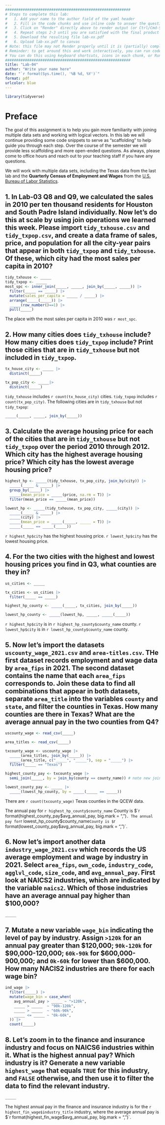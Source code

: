 ```yaml
---
#########################################################
# Steps to complete this lab:
#   1. Add your name to the author field of the yaml header
#   2. Fill in the code chunks and use inline code to answer the questions 
#   3. Click on "Render" directly above to render output (or Ctrl/Cmd-Shift-K)
#   4. Repeat steps 2-3 until you are satisfied with the final product
#   5. Download the resulting file lab-xx.pdf
#   6. Upload lab-xx.pdf to canvas
# Note: this file may not Render properly until it is (partially) completed
# Reminder: to get around this and work interactively, you can run code chunks on their own
# You can do this using keyboard shortcuts, icons in each chunk, or Run at the top right of this pane
#########################################################
title: "Lab-04"
author: "Write your name here"
date: "`r format(Sys.time(), '%B %d, %Y')`"
format: pdf
urlcolor: blue
---
```


```r
library(tidyverse)
```

# Preface

The goal of this assignment is to help you gain more familiarity with joining multiple data sets and working with logical vectors. In this lab we will continue providing some code snippets to serve as "scaffolding" to help guide you through each step. Over the course of the semester we will provide less scaffolding and more open-ended questions. As always, please come to office hours and reach out to your teaching staff if you have any questions.

We will work with multiple data sets, including the Texas data from the last lab and the **Quarterly Census of Employment and Wages** from the [U.S. Bureau of Labor Statistics](https://data.bls.gov/cew/apps/data_views/data_views.htm#tab=Tables).


<!--- Please leave the code above unchanged. Questions start from here. --->

## 1. In Lab-03 Q8 and Q9, we calculated the sales in 2010 per ten thousand residents for Houston and South Padre Island individually. Now let's do this at scale by using join operations we learned this week. Please import `tidy_txhouse.csv` and `tidy_txpop.csv`, and create a data frame of sales, price, and population for all the city-year pairs that appear in both `tidy_txpop` and `tidy_txhouse`. Of these, which city had the most sales per capita in 2010? 

```r
tidy_txhouse <- _____
tidy_txpop <- _____
most_spc <- inner_join(_____, _____, join_by(_____, _____)) |> 
  filter(_____ == _____) |> 
  mutate(sales_per_capita = _____ / _____) |> 
  arrange(_____(_____)) |> 
  _____(row_number()==1) |> 
  pull(_____)
```
The place with the most sales per capita in 2010 was `r most_spc`.


## 2. How many cities does `tidy_txhouse` include? How many cities does `tidy_txpop` include? Print those cities that are in `tidy_txhouse` but not included in `tidy_txpop`.

``` r
tx_house_city <- _____ |> 
  distinct(_____) 

tx_pop_city <- _____|> 
  distinct(_____)
```
`tidy_txhouse` includes `r count(tx_house_city)` cities. `tidy_txpop` includes `r count(tx_pop_city)`. The following cities are in `tidy_txhouse` but not `tidy_txpop`:
``` r
_____(_____, _____, join_by(_____))
```


## 3. Calculate the average housing price for each of the cities that are in `tidy_txhouse` but not `tidy_txpop` over the period 2010 through 2012. Which city has the highest average housing price? Which city has the lowest average housing price?

``` r
highest_hp <- _____(tidy_txhouse, tx_pop_city, join_by(city)) |> 
  _____(_____ & _____) |> 
  group_by(_____) |> 
  _____(mean_price = _____(price, na.rm = T)) |> 
  filter(mean_price == _____(mean_price))

lowest_hp <- _____(tidy_txhouse, tx_pop_city, _____(city)) |> 
  _____(_____ & _____) |> 
  _____(city) |> 
  _____(mean_price = _____(_____, _____ = T)) |> 
  _____(_____ == _____(_____))
```  
`r highest_hp$city` has the highest housing price. `r lowest_hp$city` has the lowest housing price.


## 4. For the two cities with the highest and lowest housing prices you find in Q3, what counties are they in?
<!-- Tip: Now let's import another data `us_cities.csv` and assign it to a new object `us_cities`. -->

```r
us_cities <- _____

tx_cities <- us_cities |> 
  filter(_____ == _____)

highest_hp_county <- _____(_____, tx_cities, join_by(_____))

lowest_hp_county <- _____(lowest_hp, _____, _____(_____))
```
`r highest_hp$city` is in `r highest_hp_county$county_name` county. `r lowest_hp$city` is in `r lowest_hp_county$county_name` county.


## 5. Now let's import the datasets `uscounty_wage_2021.csv` and `area-titles.csv`. THe first dataset records employment and wage data by `area_fips` in 2021. The second dataset contains the name that each `area_fips` corresponds to. Join these data to find all combinations that appear in both datasets, separate `area_title` into the variables `county` and `state`, and filter the counties in Texas. How many counties are there in Texas? What are the average annual pay in the two counties from Q4?

```r
uscounty_wage <- read_csv(_____)

area_titles <- read_csv(_____)

txcounty_wage <- uscounty_wage |> 
  _____(area_titles, join_by(_____)) |> 
  _____(area_title, c("_____", "_____"), sep = "_____") |> 
  filter(_____ == "Texas")

highest_county_pay <- txcounty_wage |> 
  semi_join(_____, by = join_by(county == county_name)) # note new join_by syntax

lowest_county_pay <- _____ |> 
  _____(lowest_hp_county, by = _____(_____ == _____))
```
There are `r count(txcounty_wage)` Texas counties in the QCEW data.

The annual pay for `r highest_hp_county$county_name` County is $`r format(highest_county_pay$avg_annual_pay, big.mark = ",")`. The annual pay for `r lowest_hp_county$county_name` County is $`r format(lowest_county_pay$avg_annual_pay, big.mark = ",")`.


## 6. Now let's import another data `industry_wage_2021.csv` which records the US average employment and wage by industry in 2021. Select `area_fips`, `own_code`, `industry_code`, `agglvl_code`, `size_code`, and `avg_annual_pay`. First look at NAICS2 industries, which are indicated by the variable `naics2`. Which of those industries have an average annual pay higher than $100,000?
<!-- Tip: Use industry-titles.csv to get the names that correspond to these NAICS codes. -->

```r
_____
```


## 7. Mutate a new variable `wage_bin` indicating the level of pay by industry. Assign `>120k` for an annual pay greater than $120,000; `90k-120k` for $90,000-120,000; `60k-90k` for $600,000-900,000; and `0k-60k` for lower than $600,000. How many NACIS2 industries are there for each wage bin?

```r
ind_wage |> 
  filter(_____) |> 
  mutate(wage_bin = case_when(
    avg_annual_pay > _____ ~ ">120k",
    _____ > _____  ~ "90k-120k",
    _____ > _____  ~ "60k-90k",
    _____ <= _____ ~ "0k-60k",
  )) |> 
  count(_____)
```


## 8. Let's zoom in to the finance and insurance industry and focus on NAICS6 industries within it. What is the highest annual pay? Which industry is it? Generate a new variable `highest_wage` that equals `TRUE` for this industry, and `FALSE` otherwise, and then use it to filter the data to find the relevant industry.
<!-- Tip: We have provided the columns `naics6` and `finance_and_insurance` to help you filter the data to get relevant rows for this problem. -->

```r
_____
```
The highest annual pay in the finance and insurance industry is for the `r highest_fin_wage$industry_title` industry, where the average annual pay is $`r format(highest_fin_wage$avg_annual_pay, big.mark = ",")`.

